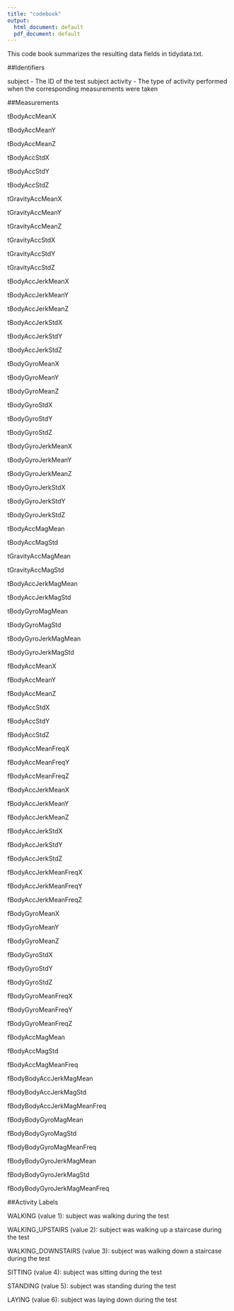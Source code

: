 ```yaml
---
title: "codebook"
output:
  html_document: default
  pdf_document: default
---
```


This code book summarizes the resulting data fields in tidydata.txt.

##Identifiers

subject - The ID of the test subject
activity - The type of activity performed when the corresponding measurements were taken

##Measurements

tBodyAccMeanX
  
tBodyAccMeanY

tBodyAccMeanZ

tBodyAccStdX

tBodyAccStdY

tBodyAccStdZ

tGravityAccMeanX

tGravityAccMeanY

tGravityAccMeanZ

tGravityAccStdX

tGravityAccStdY

tGravityAccStdZ

tBodyAccJerkMeanX

tBodyAccJerkMeanY

tBodyAccJerkMeanZ

tBodyAccJerkStdX

tBodyAccJerkStdY

tBodyAccJerkStdZ

tBodyGyroMeanX

tBodyGyroMeanY

tBodyGyroMeanZ

tBodyGyroStdX

tBodyGyroStdY

tBodyGyroStdZ

tBodyGyroJerkMeanX

tBodyGyroJerkMeanY

tBodyGyroJerkMeanZ

tBodyGyroJerkStdX

tBodyGyroJerkStdY

tBodyGyroJerkStdZ

tBodyAccMagMean

tBodyAccMagStd

tGravityAccMagMean

tGravityAccMagStd

tBodyAccJerkMagMean

tBodyAccJerkMagStd

tBodyGyroMagMean

tBodyGyroMagStd

tBodyGyroJerkMagMean

tBodyGyroJerkMagStd

fBodyAccMeanX

fBodyAccMeanY

fBodyAccMeanZ

fBodyAccStdX

fBodyAccStdY

fBodyAccStdZ

fBodyAccMeanFreqX

fBodyAccMeanFreqY

fBodyAccMeanFreqZ

fBodyAccJerkMeanX

fBodyAccJerkMeanY

fBodyAccJerkMeanZ

fBodyAccJerkStdX

fBodyAccJerkStdY

fBodyAccJerkStdZ

fBodyAccJerkMeanFreqX

fBodyAccJerkMeanFreqY

fBodyAccJerkMeanFreqZ

fBodyGyroMeanX

fBodyGyroMeanY

fBodyGyroMeanZ

fBodyGyroStdX

fBodyGyroStdY

fBodyGyroStdZ

fBodyGyroMeanFreqX

fBodyGyroMeanFreqY

fBodyGyroMeanFreqZ

fBodyAccMagMean

fBodyAccMagStd

fBodyAccMagMeanFreq

fBodyBodyAccJerkMagMean

fBodyBodyAccJerkMagStd

fBodyBodyAccJerkMagMeanFreq

fBodyBodyGyroMagMean

fBodyBodyGyroMagStd

fBodyBodyGyroMagMeanFreq

fBodyBodyGyroJerkMagMean

fBodyBodyGyroJerkMagStd

fBodyBodyGyroJerkMagMeanFreq

##Activity Labels

WALKING (value 1): subject was walking during the test

WALKING_UPSTAIRS (value 2): subject was walking up a staircase during the test

WALKING_DOWNSTAIRS (value 3): subject was walking down a staircase during the test

SITTING (value 4): subject was sitting during the test

STANDING (value 5): subject was standing during the test

LAYING (value 6): subject was laying down during the test
